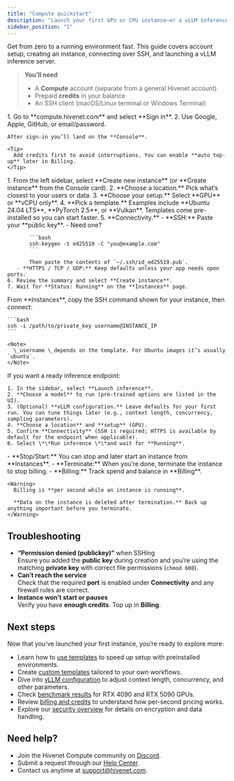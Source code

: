 ```yaml
---
title: "Compute quickstart"
description: "Launch your first GPU or CPU instance—or a vLLM inference server—in minutes with Compute by Hivenet."
sidebar_position: "1"
---
```


Get from zero to a running environment fast. This guide covers account setup, creating an instance, connecting over SSH, and launching a vLLM inference server.

> **You’ll need**
>
> - A **Compute** account (separate from a general Hivenet account)
> - Prepaid **credits** in your balance
> - An SSH client (macOS/Linux terminal or Windows Terminal)

<Steps>
  <Step title="Sign in to Compute">
    1. Go to **compute.hivenet.com** and select **Sign in**.
    2. Use Google, Apple, GitHub, or email/password.

    After sign-in you’ll land on the **Console**.

    <Tip>
      Add credits first to avoid interruptions. You can enable **auto top-up** later in Billing.
    </Tip>
  </Step>
  <Step title="Create a GPU or CPU instance">
    1. From the left sidebar, select **Create new instance** (or **Create instance** from the Console card).
    2. **Choose a location.** Pick what’s closest to your users or data.
    3. **Choose your setup.** Select **GPU** or **vCPU only**.
    4. **Pick a template.** Examples include **Ubuntu 24.04 LTS**, **PyTorch 2.5**, or **Vulkan**. Templates come pre-installed so you can start faster.
    5. **Connectivity.**
       - **SSH:** Paste your **public key**.
         - Need one?

           ```bash
           ssh-keygen -t ed25519 -C "you@example.com"
           ```

           Then paste the contents of `~/.ssh/id_ed25519.pub`.
       - **HTTPS / TCP / UDP:** Keep defaults unless your app needs open ports.
    6. Review the summary and select **Create instance**.
    7. Wait for **Status: Running** on the **Instances** page.
  </Step>
  <Step title="Connect over SSH">
    From **Instances**, copy the SSH command shown for your instance, then connect:

    ```bash
    ssh -i /path/to/private_key username@INSTANCE_IP
    ```

    <Note>
      \_username \_depends on the template. For Ubuntu images it’s usually `ubuntu`.
    </Note>
  </Step>
  <Step title="Launch a vLLM inference server (optional)">
    If you want a ready inference endpoint:

    1. In the sidebar, select **Launch inference**.
    2. **Choose a model** to run (pre-trained options are listed in the UI).
    3. (Optional) **vLLM configuration.** Leave defaults for your first run. You can tune things later (e.g., context length, concurrency, sampling parameters).
    4. **Choose a location** and **setup** (GPU).
    5. Confirm **Connectivity** (SSH is required; HTTPS is available by default for the endpoint when applicable).
    6. Select \*\*Run inference \*\*and wait for **Running**.
  </Step>
  <Step title="Manage and clean up">
    - **Stop/Start:** You can stop and later start an instance from **Instances**.
    - **Terminate:** When you’re done, terminate the instance to stop billing.
    - **Billing:** Track spend and balance in **Billing**.

    <Warning>
      Billing is **per second while an instance is running**.

      **Data on the instance is deleted after termination.** Back up anything important before you terminate.
    </Warning>
  </Step>
</Steps>

## Troubleshooting

- **“Permission denied (publickey)”** when SSHing\
  Ensure you added the **public key** during creation and you’re using the matching **private key** with correct file permissions (`chmod 600`).
- **Can’t reach the service**\
  Check that the required **port** is enabled under **Connectivity** and any firewall rules are correct.
- **Instance won’t start or pauses**\
  Verify you have **enough credits**. Top up in **Billing**.

## Next steps

Now that you’ve launched your first instance, you’re ready to explore more:

- Learn how to [use templates](/articles/essentials/custom-templates) to speed up setup with preinstalled environments.
- Create [custom templates](/articles/essentials/custom-templates) tailored to your own workflows.
- Dive into [vLLM configuration](/articles/essentials/how-to-vllm) to adjust context length, concurrency, and other parameters.
- Check [benchmark results](https://compute.hivenet.com/post/rtx-4090-and-5090s---up-to-2-3x-faster-than-an-a100) for RTX 4090 and RTX 5090 GPUs.
- Review [billing and credits](/articles/account-billing/billing-info) to understand how per-second pricing works.
- Explore our [security overview](/articles/reference/faq) for details on encryption and data handling.

## Need help?

- Join the Hivenet Compute community on [Discord](https://discord.com/cTmPDPrMG2).
- Submit a request through our [Help Center](help.hivenet.com).
- Contact us anytime at [support@hivenet.com](mailto:support@hivenet.com).